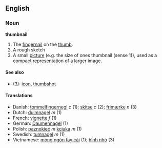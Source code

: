 ==English==
===Noun===
'''thumbnail'''

# The [[fingernail]] on the [[thumb]].
# A rough sketch
# A small [[picture]] (e.g. the size of ones thumbnail (sense 1)), used as a compact representation of a larger image.

====See also====
*(3): [[icon]], [[thumbshot]]

====Translations====
*Danish: [[tommelfingernegl]] ''c'' (1); [[skitse]] ''c'' (2); [[frimærke]] ''n'' (3)
*Dutch: [[duimnagel]] ''m'' (1)
*French: [[vignette]] ''f'' (1)
*German: [[Daumennagel]] (1)
*Polish: [[paznokieć]] ''m'' [[kciuk]]a ''m'' (1)
*Swedish: [[tumnagel]] ''m'' (1)
*Vietnamese: [[móng ngón tay cái]] (1); [[hình nhỏ]] (3)